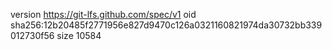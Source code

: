 version https://git-lfs.github.com/spec/v1
oid sha256:12b20485f2771956e827d9470c126a0321160821974da30732bb339012730f56
size 10584
